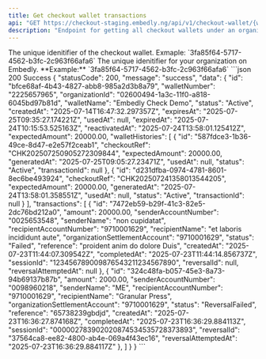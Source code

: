 ```yaml
---
title: Get checkout wallet transactions
api: "GET https://checkout-staging.embedly.ng/api/v1/checkout-wallet/{walletId}/transactions"
description: "Endpoint for getting all checkout wallets under an organization using the Organization Id"
---
```


<ParamField path="walletId" type="string" required>
	The unique idenitifier of the checkout wallet. Exmaple:
	`3fa85f64-5717-4562-b3fc-2c963f66afa6`
</ParamField>

<ParamField query="organizationId" type="string" default="1">
	The unique idenitifier for your organization on Embedly. **Example:**
	`3fa85f64-5717-4562-b3fc-2c963f66afa6`
</ParamField>

<ResponseExample>
```json 200 Success
{
  "statusCode": 200,
  "message": "success",
  "data": {
    "id": "bfce68af-4b43-4827-abb8-985a2d3b8a79",
    "walletNumber": "2225657965",
    "organizationId": "02600494-1a3c-11f0-a818-6045bd97b81d",
    "walletName": "Embedly Check Demo",
    "status": "Active",
    "createdAt": "2025-07-14T16:47:32.297357Z",
    "expiresAt": "2025-07-25T09:35:27.174221Z",
    "usedAt": null,
    "expiredAt": "2025-07-24T10:15:53.525163Z",
    "reactivatedAt": "2025-07-24T13:58:01.125412Z",
    "expectedAmount": 20000.00,
    "walletHistories": [
      {
        "id": "587fdce3-1b36-49ce-8d47-e2e57f2ceab1",
        "checkoutRef": "CHK202507250905272309844",
        "expectedAmount": 20000.00,
        "generatedAt": "2025-07-25T09:05:27.23471Z",
        "usedAt": null,
        "status": "Active",
        "transactionId": null
      },
      {
        "id": "d231dfba-0974-4781-8601-8ec6be493924",
        "checkoutRef": "CHK202507241358013544205",
        "expectedAmount": 20000.00,
        "generatedAt": "2025-07-24T13:58:01.358551Z",
        "usedAt": null,
        "status": "Active",
        "transactionId": null
      }
    ],
    "transactions": [
      {
        "id": "7472eb59-b29f-41c3-82e5-2dc76bd212a0",
        "amount": 20000.00,
        "senderAccountNumber": "0025653548",
        "senderName": "non cupidatat",
        "recipientAccountNumber": "9710001629",
        "recipientName": "et laboris incididunt aute",
        "organizationSettlementAccount": "9710001629",
        "status": "Failed",
        "reference": "proident anim do dolore Duis",
        "createdAt": "2025-07-23T11:44:07.309542Z",
        "completedAt": "2025-07-23T11:44:14.856737Z",
        "sessionId": "123456789009876543211234567890",
        "reversalId": null,
        "reversalAttemptedAt": null
      },
      {
        "id": "324c48fa-b057-45e3-8a73-94b69137b87b",
        "amount": 2000.00,
        "senderAccountNumber": "0098960218",
        "senderName": "ME",
        "recipientAccountNumber": "9710001629",
        "recipientName": "Granular Press",
        "organizationSettlementAccount": "9710001629",
        "status": "ReversalFailed",
        "reference": "65738239gbdjd",
        "createdAt": "2025-07-23T16:36:27.874168Z",
        "completedAt": "2025-07-23T16:36:29.884113Z",
        "sessionId": "000002783902020874534535728373893",
        "reversalId": "37564ca8-ee82-4800-ab4e-069a4f43ec16",
        "reversalAttemptedAt": "2025-07-23T16:36:29.884117Z"
      },
    ]
  }
} 
```
</ResponseExample>

